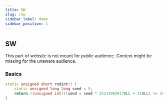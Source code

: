 ```yaml
---
title: SW
slug: /sw
sidebar_label: Home
sidebar_position: 1
---
```


## SW

This part of website is not meant for public audience. Context might be missing for the unaware audience.

### Basics

```cpp title="Random Generator (not my code)"
static unsigned short rndint() {
    static unsigned long long seed = 5;
    return ((unsigned int)((seed = seed * 25214903917ULL + 11ULL) >> 16));
}
```